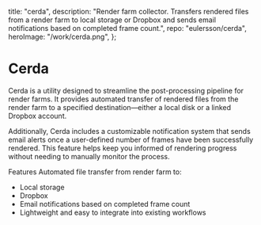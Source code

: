   title: "cerda",
  description:
    "Render farm collector. Transfers rendered files from a render farm to local storage or Dropbox and sends email notifications based on completed frame count.",
  repo: "eulersson/cerda",
  heroImage: "/work/cerda.png",
};

# Cerda

Cerda is a utility designed to streamline the post-processing pipeline for
render farms. It provides automated transfer of rendered files from the render
farm to a specified destination—either a local disk or a linked Dropbox
account.

Additionally, Cerda includes a customizable notification system that sends
email alerts once a user-defined number of frames have been successfully
rendered. This feature helps keep you informed of rendering progress without
needing to manually monitor the process.

Features Automated file transfer from render farm to:

- Local storage
- Dropbox
- Email notifications based on completed frame count
- Lightweight and easy to integrate into existing workflows
